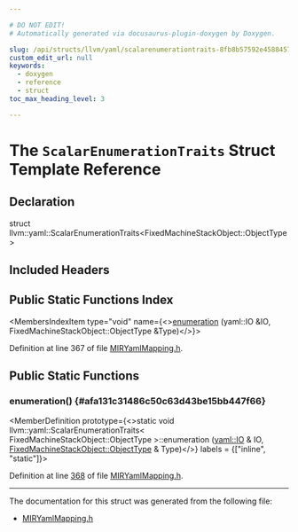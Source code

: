 ```yaml
---

# DO NOT EDIT!
# Automatically generated via docusaurus-plugin-doxygen by Doxygen.

slug: /api/structs/llvm/yaml/scalarenumerationtraits-8fb8b57592e4588457ac6f7bdf4d36ab
custom_edit_url: null
keywords:
  - doxygen
  - reference
  - struct
toc_max_heading_level: 3

---
```





# The `ScalarEnumerationTraits` Struct Template Reference

<DoxygenPage pluginConfig={pluginConfig}>



## Declaration

<CodeBlock>struct llvm::yaml::ScalarEnumerationTraits&lt;FixedMachineStackObject::ObjectType&gt;</CodeBlock>

## Included Headers

<IncludesList>
<IncludesListItem
  filePath="llvm/CodeGen/MIRYamlMapping.h"
  permalink="/docs/api/files/include/include/llvm/include/llvm/codegen/miryamlmapping-h"
  isLocal="true" />
</IncludesList>

## Public Static Functions Index

<MembersIndex>

<MembersIndexItem
  type="void"
  name={<><a href="#afa131c31486c50c63d43be15bb447f66">enumeration</a> (yaml::IO &amp;IO, FixedMachineStackObject::ObjectType &amp;Type)</>}>
</MembersIndexItem>

</MembersIndex>


Definition at line 367 of file <a href="/docs/api/files/include/include/llvm/include/llvm/codegen/miryamlmapping-h">MIRYamlMapping.h</a>.

<SectionDefinition>

## Public Static Functions

### enumeration() {#afa131c31486c50c63d43be15bb447f66}

<MemberDefinition
  prototype={<>static void llvm::yaml::ScalarEnumerationTraits&lt; FixedMachineStackObject::ObjectType &gt;::enumeration (<a href="/docs/api/classes/llvm/yaml/io">yaml::IO</a> &amp; IO, <a href="/docs/api/structs/llvm/yaml/fixedmachinestackobject/#a8f6272acd5c26ffaf9ee9c2ac6b7c88b">FixedMachineStackObject::ObjectType</a> &amp; Type)</>}
  labels = {["inline", "static"]}>

Definition at line <a href="/docs/api/files/include/include/llvm/include/llvm/codegen/miryamlmapping-h/#l00368">368</a> of file <a href="/docs/api/files/include/include/llvm/include/llvm/codegen/miryamlmapping-h">MIRYamlMapping.h</a>.
</MemberDefinition>

</SectionDefinition>

<hr/>

The documentation for this struct was generated from the following file:

<ul>
<li><a href="/docs/api/files/include/include/llvm/include/llvm/codegen/miryamlmapping-h">MIRYamlMapping.h</a></li>
</ul>

</DoxygenPage>
